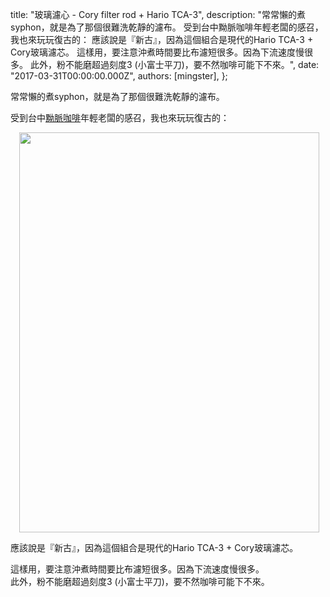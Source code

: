 
  title: "玻璃濾心 - Cory filter rod + Hario TCA-3",
  description: "常常懶的煮syphon，就是為了那個很難洗乾靜的濾布。 受到台中黝脈咖啡年輕老闆的感召，我也來玩玩復古的： 應該說是『新古』，因為這個組合是現代的Hario TCA-3 + Cory玻璃濾芯。 這樣用，要注意沖煮時間要比布濾短很多。因為下流速度慢很多。 此外，粉不能磨超過刻度3 (小富士平刀)，要不然咖啡可能下不來。",
  date: "2017-03-31T00:00:00.000Z",
  authors: [mingster],
};

<p>常常懶的煮syphon，就是為了那個很難洗乾靜的濾布。</p>
<p>受到台中<a href="https://www.facebook.com/%E9%BB%9D%E8%84%88%E5%92%96%E5%95%A1-162520000821845/" target="_blank" rel="noopener">黝脈咖啡</a>年輕老闆的感召，我也來玩玩復古的：</p>
<p><a style="margin-left:1em;margin-right:1em;text-align:center;" href="https://mingster.files.wordpress.com/2017/03/f40f7-img_2011.jpg"><img src="/img/f40f7-img_2011.jpg?w=225" width="480" height="640" border="0" /></a></p>
<p>應該說是『新古』，因為這個組合是現代的Hario TCA-3 + Cory玻璃濾芯。</p>
<div class="separator" style="clear:both;text-align:left;">這樣用，要注意沖煮時間要比布濾短很多。因為下流速度慢很多。</div>
<div class="separator" style="clear:both;text-align:left;">此外，粉不能磨超過刻度3 (小富士平刀)，要不然咖啡可能下不來。</div>
<div class="separator" style="clear:both;text-align:left;"></div>
